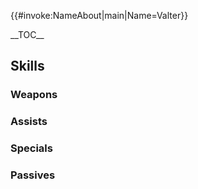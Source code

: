 {{#invoke:NameAbout|main|Name=Valter}}{{HeroPage Tabs|{{PAGENAME}}}}
{{Hero Infobox
|Name=Valter
|Title=Dark Moonstone
|GrowthModifier= None
|WeaponType=Blue Lance
|Origin=Fire Emblem: The Sacred Stones
|Gender=Male
|MoveType=Flying
|actorEN=Imari
|actorJP=大川透
|artist=п猫Ｒ
|additionDate=August 15, 2017
|releaseDate=August 21, 2017
|TagID=ヴァルター
|InternalID=164
|Properties=ghb,limited
|cv1=7
|cv2=300600
|description=One of Grado's six generals. Cruelty intoxicates him. Known as Moonstone. Appears in Fire Emblem: The Sacred Stones.
}}

__TOC__

{{Stats Page|Hero={{BASEPAGENAME}}
|Lv1HP=18|Lv1ATK=8|Lv1SPD=9|Lv1DEF=8|Lv1RES=4
|GRHP=55|GRATK=55|GRSPD=50|GRDEF=60|GRRES=35
}}

==Skills==
===Weapons===
{{Weapons Table
|weapon1=Iron Lance
|weapon1Default=1
|weapon1Unlock=1
|weapon2=Steel Lance
|weapon2Default=3
|weapon2Unlock=2
|weapon3=Silver Lance
|weapon3Default=4
|weapon3Unlock=3
|weapon4=Cursed Lance
|weapon4Default=5
|weapon4Unlock=5
}}

===Assists===
{{Assists Table
}}

===Specials===
{{Specials Table
|special1=New Moon
|special1Default=4
|special1Unlock=3
|special2=Luna
|special2Default=
|special2Unlock=4
}}

===Passives===
{{Passives Table
|passiveA1=Darting Blow 1
|passiveA2=Darting Blow 2
|passiveA3=Darting Blow 3
|passiveA1Unlock=1
|passiveA2Unlock=2
|passiveA3Unlock=4
|passiveC1=Panic Ploy 1
|passiveC2=Panic Ploy 2
|passiveC3=Panic Ploy 3
|passiveC1Unlock=3
|passiveC2Unlock=4
|passiveC3Unlock=5
}}

{{Heroes Navbox}}